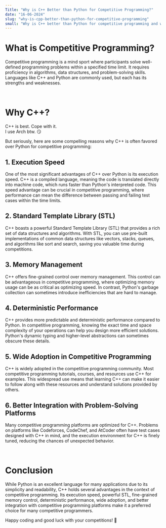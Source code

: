 ---
Title: "Why is C++ Better than Python for Competitive Programming?"
date: "16-06-2024"
slug: "why-is-cpp-better-than-python-for-competitive-programming"
small: "Why is C++ better than Python for competitive programming and what are the benefits of using it?"
---

# What is Competitive Programming?

Competitive programming is a mind sport where participants solve well-defined programming problems within a specified time limit. It requires proficiency in algorithms, data structures, and problem-solving skills. Languages like C++ and Python are commonly used, but each has its strengths and weaknesses.

<br />

# Why C++?

C++ is best. Cope with it.\
I use Arch btw. 😏

But seriously, here are some compelling reasons why C++ is often favored over Python for competitive programming:

## 1. Execution Speed

One of the most significant advantages of C++ over Python is its execution speed. C++ is a compiled language, meaning the code is translated directly into machine code, which runs faster than Python's interpreted code. This speed advantage can be crucial in competitive programming, where performance can mean the difference between passing and failing test cases within the time limits.

## 2. Standard Template Library (STL)

C++ boasts a powerful Standard Template Library (STL) that provides a rich set of data structures and algorithms. With STL, you can use pre-built implementations of common data structures like vectors, stacks, queues, and algorithms like sort and search, saving you valuable time during competitions.

## 3. Memory Management

C++ offers fine-grained control over memory management. This control can be advantageous in competitive programming, where optimizing memory usage can be as critical as optimizing speed. In contrast, Python's garbage collection can sometimes introduce inefficiencies that are hard to manage.

## 4. Deterministic Performance

C++ provides more predictable and deterministic performance compared to Python. In competitive programming, knowing the exact time and space complexity of your operations can help you design more efficient solutions. Python's dynamic typing and higher-level abstractions can sometimes obscure these details.

## 5. Wide Adoption in Competitive Programming

C++ is widely adopted in the competitive programming community. Most competitive programming tutorials, courses, and resources use C++ for examples. This widespread use means that learning C++ can make it easier to follow along with these resources and understand solutions provided by others.

## 6. Better Integration with Problem-Solving Platforms

Many competitive programming platforms are optimized for C++. Problems on platforms like Codeforces, CodeChef, and AtCoder often have test cases designed with C++ in mind, and the execution environment for C++ is finely tuned, reducing the chances of unexpected behavior.

<br />

# Conclusion

While Python is an excellent language for many applications due to its simplicity and readability, C++ holds several advantages in the context of competitive programming. Its execution speed, powerful STL, fine-grained memory control, deterministic performance, wide adoption, and better integration with competitive programming platforms make it a preferred choice for many competitive programmers.

Happy coding and good luck with your competitions! 🚀
